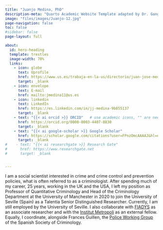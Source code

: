 ```yaml
---
title: "Juanjo Medina, PhD"
description-meta: "Quarto Academic Website Template adapted by Dr. Gang He"
image: "files/images/Juanjo-12.jpg"
page-navigation: false
toc: false
#sidebar: false
page-layout: full

about:
  id: hero-heading
  template: trestles
  image-width: 70%
  links:
    - icon: globe
      text: Uprofile
      href: https://www.us.es/trabaja-en-la-us/directorio/juan-jose-medina-ariza
      target: _blank
    - icon: envelope
      text: E-mail
      href: mailto:jmedina11@us.es   
    - icon: linkedin
      text: LinkedIn
      href: https://es.linkedin.com/in/jj-medina-9b855137
      target: _blank
    - text: "{{< ai orcid >}} ORCID"   # use academic icons, "" are needed, you also need to install the fontawesome extension
      href: https://orcid.org/0000-0003-4407-8830
      target: _blank
    - text: "{{< ai google-scholar >}} Google Scholar"
      href: https://scholar.google.com/citations?user=FPnzOmcAAAAJ&hl=en
      target: _blank
#    - text: "{{< ai researchgate >}} Research Gate"
#      href: https://www.researchgate.net
#      target: _blank


---
```


:::{#hero-heading}

I am a social scientist interested in crime and crime control and prevention policies, what is often referred to as a criminologist. After spending much of my career, 25 years, working in the UK and the USA, I left my position as Professor of Quantitative Criminology and Head of the Criminology Department at the University of Manchester in 2020 to join the University of Seville (Spain) as a Talentia Senior Distinguished Researcher. Currently, I am still employed by the University of Seville. I also collaborate with  [FIADYS](https://www.fiadys.org) as an associate researcher and with the  [Institut Metropoli](https://www.institutmetropoli.cat/en/) as an external fellow. Equally, I coordinate, alongside Frances Guillen, the [Police Working Group](https://criminologia.net/grupos-de-trabajo/) of the Spanish Society of Criminology.

:::

